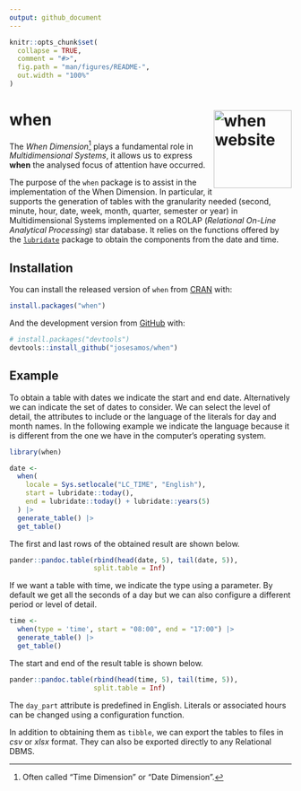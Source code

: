 ```yaml
---
output: github_document
---
```


<!-- README.md is generated from README.Rmd. Please edit that file -->

```r
knitr::opts_chunk$set(
  collapse = TRUE,
  comment = "#>",
  fig.path = "man/figures/README-",
  out.width = "100%"
)
```

# when <a href="https://josesamos.github.io/when/"><img src="man/figures/logo.png" align="right" height="139" alt="when website" /></a>

<!-- badges: start -->
<!-- [![CRAN status](https://www.r-pkg.org/badges/version/when)](https://CRAN.R-project.org/package=when) -->
<!-- [![R-CMD-check](https://github.com/josesamos/when/actions/workflows/R-CMD-check.yaml/badge.svg)](https://github.com/josesamos/when/actions/workflows/R-CMD-check.yaml) -->
<!-- [![Codecov test coverage](https://codecov.io/gh/josesamos/when/branch/main/graph/badge.svg)](https://app.codecov.io/gh/josesamos/when?branch=main) -->
<!-- [![Downloads](http://cranlogs.r-pkg.org/badges/when?color=brightgreen)](https://www.r-pkg.org:443/pkg/when) -->
<!-- [![Downloads](http://cranlogs.r-pkg.org/badges/grand-total/when?color=brightgreen)](https://www.r-pkg.org:443/pkg/when) -->
<!-- badges: end -->

The *When Dimension*^[Often called "Time Dimension" or "Date Dimension".] plays a fundamental role in *Multidimensional Systems*, it allows us to express **when** the analysed focus of attention have occurred.

The purpose of the `when` package is to assist in the implementation of the When Dimension. In particular, it supports the generation of tables with the granularity needed (second, minute, hour, date, week, month, quarter, semester or year)  in Multidimensional Systems implemented on a ROLAP (*Relational On-Line Analytical Processing*) star database. It relies on the functions offered by the [`lubridate`](https://CRAN.R-project.org/package=lubridate) package to obtain the components from the date and time.

## Installation

You can install the released version of `when` from [CRAN](https://CRAN.R-project.org) with:

``` r
install.packages("when")
```

And the development version from [GitHub](https://github.com/) with:

<!-- You can install the development version of `when` from [GitHub](https://github.com/) with: -->

``` r
# install.packages("devtools")
devtools::install_github("josesamos/when")
```

## Example

To obtain a table with dates we indicate the start and end date. Alternatively we can indicate the set of dates to consider. We can select the level of detail, the attributes to include or the language of the literals for day and month names. In the following example we indicate the language because it is different from the one we have in the computer's operating system.

```r
library(when)

date <-
  when(
    locale = Sys.setlocale("LC_TIME", "English"),
    start = lubridate::today(),
    end = lubridate::today() + lubridate::years(5)
  ) |>
  generate_table() |>
  get_table()
```

The first and last rows of the obtained result are shown below.

```r
pander::pandoc.table(rbind(head(date, 5), tail(date, 5)),
                     split.table = Inf)
```

If we want a table with time, we indicate the type using a parameter. By default we get all the seconds of a day but we can also configure a different period or level of detail.

```r
time <-
  when(type = 'time', start = "08:00", end = "17:00") |>
  generate_table() |>
  get_table()
```

The start and end of the result table is shown below.

```r
pander::pandoc.table(rbind(head(time, 5), tail(time, 5)),
                     split.table = Inf)
```

The `day_part` attribute is predefined in English. Literals or associated hours can be changed using a configuration function.

In addition to obtaining them as `tibble`, we can export the tables to files in *csv* or *xlsx* format. They can also be exported directly to any Relational DBMS.

